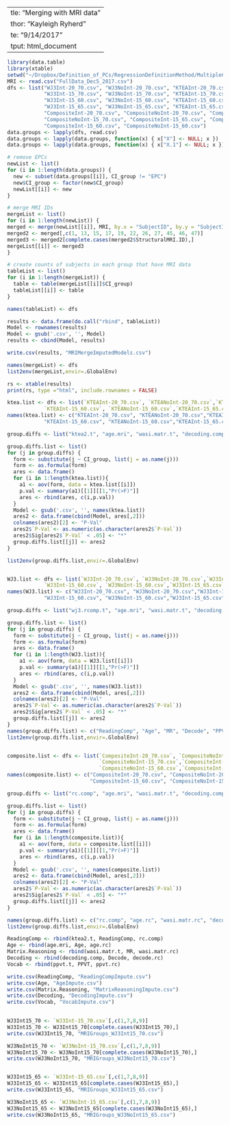   ---
title: "Merging with MRI data"
author: "Kayleigh Ryherd"
date: "9/14/2017"
output: html_document
---

```r
library(data.table)
library(xtable)
setwd("~/Dropbox/Definition_of_PCs/RegressionDefinitionMethod/MultipleCompTests-Aug2017/RegressionMethod/CheckingInfluentialPoints_Nov292017")
MRI <- read.csv("FullData_Dec5_2017.csv")
dfs <- list("WJ3Int-20_70.csv", "WJ3NoInt-20_70.csv", "KTEAInt-20_70.csv", "KTEANoInt-20_70.csv",
            "WJ3Int-15_70.csv", "WJ3NoInt-15_70.csv", "KTEAInt-15_70.csv", "KTEANoInt-15_70.csv",
            "WJ3Int-15_60.csv", "WJ3NoInt-15_60.csv", "KTEAInt-15_60.csv", "KTEANoInt-15_60.csv",
            "WJ3Int-15_65.csv", "WJ3NoInt-15_65.csv", "KTEAInt-15_65.csv", "KTEANoInt-15_65.csv",
            "CompositeInt-20_70.csv", "CompositeNoInt-20_70.csv", "CompositeInt-15_70.csv", 
            "CompositeNoInt-15_70.csv", "CompositeInt-15_65.csv", "CompositeNoInt-15_65.csv", 
            "CompositeInt-15_60.csv", "CompositeNoInt-15_60.csv")
data.groups <- lapply(dfs, read.csv)
data.groups <- lapply(data.groups, function(x) { x["X"] <- NULL; x })
data.groups <- lapply(data.groups, function(x) { x["X.1"] <- NULL; x })

# remove EPCs
newList <- list()
for (i in 1:length(data.groups)) {
  new <- subset(data.groups[[i]], CI_group != "EPC")
  new$CI_group <- factor(new$CI_group)
  newList[[i]] <- new
}

# merge MRI IDs
mergeList <- list()
for (i in 1:length(newList)) {
merged <- merge(newList[[i]], MRI, by.x = "SubjectID", by.y = "SubjectID", all = TRUE)
merged2 <- merged[,c(1, 13, 15, 17, 19, 22, 26, 27, 45, 46, 47)]
merged3 <- merged2[complete.cases(merged2$StructuralMRI.ID),]
mergeList[[i]] <- merged3
}

# create counts of subjects in each group that have MRI data
tableList <- list()
for (i in 1:length(mergeList)) {
  table <- table(mergeList[[i]]$CI_group)
  tableList[[i]] <- table
}

names(tableList) <- dfs

results <- data.frame(do.call("rbind", tableList))
Model <- rownames(results)
Model <- gsub('.csv', '', Model)
results <- cbind(Model, results)

write.csv(results, "MRIMergeImputedModels.csv")

names(mergeList) <- dfs
list2env(mergeList,envir=.GlobalEnv)
```

```r

rs <- xtable(results)
print(rs, type ="html", include.rownames = FALSE)
```


```r

ktea.list <- dfs <- list(`KTEAInt-20_70.csv`, `KTEANoInt-20_70.csv`,`KTEAInt-15_70.csv`, `KTEANoInt-15_70.csv`,
            `KTEAInt-15_60.csv`, `KTEANoInt-15_60.csv`,`KTEAInt-15_65.csv`, `KTEANoInt-15_65.csv`)
names(ktea.list) <- c("KTEAInt-20_70.csv", "KTEANoInt-20_70.csv","KTEAInt-15_70.csv", "KTEANoInt-15_70.csv",
            "KTEAInt-15_60.csv", "KTEANoInt-15_60.csv","KTEAInt-15_65.csv", "KTEANoInt-15_65.csv")

group.diffs <- list("ktea2.t", "age.mri", "wasi.matr.t", "decoding.comp", "ppvt.t")

group.diffs.list <- list()
for (j in group.diffs) {
  form <- substitute(j ~ CI_group, list(j = as.name(j)))
  form <- as.formula(form)
  ares <- data.frame()
  for (i in 1:length(ktea.list)){
    a1 <- aov(form, data = ktea.list[[i]])
    p.val <- summary(a1)[[1]][[1,"Pr(>F)"]]
    ares <- rbind(ares, c(i,p.val))
  }
  Model <- gsub('.csv', '', names(ktea.list))
  ares2 <- data.frame(cbind(Model, ares[,2]))
  colnames(ares2)[2] <- "P-Val"
  ares2$`P-Val`<- as.numeric(as.character(ares2$`P-Val`))
  ares2$Sig[ares2$`P-Val` < .05] <- "*"
  group.diffs.list[[j]] <- ares2
}

list2env(group.diffs.list,envir=.GlobalEnv)


WJ3.list <- dfs <- list(`WJ3Int-20_70.csv`, `WJ3NoInt-20_70.csv`,`WJ3Int-15_70.csv`, `WJ3NoInt-15_70.csv`,
            `WJ3Int-15_60.csv`, `WJ3NoInt-15_60.csv`,`WJ3Int-15_65.csv`, `WJ3NoInt-15_65.csv`)
names(WJ3.list) <- c("WJ3Int-20_70.csv", "WJ3NoInt-20_70.csv","WJ3Int-15_70.csv", "WJ3NoInt-15_70.csv",
            "WJ3Int-15_60.csv", "WJ3NoInt-15_60.csv","WJ3Int-15_65.csv", "WJ3NoInt-15_65.csv")

group.diffs <- list("wj3.rcomp.t", "age.mri", "wasi.matr.t", "decoding.comp", "ppvt.t")

group.diffs.list <- list()
for (j in group.diffs) {
  form <- substitute(j ~ CI_group, list(j = as.name(j)))
  form <- as.formula(form)
  ares <- data.frame()
  for (i in 1:length(WJ3.list)){
    a1 <- aov(form, data = WJ3.list[[i]])
    p.val <- summary(a1)[[1]][[1,"Pr(>F)"]]
    ares <- rbind(ares, c(i,p.val))
  }
  Model <- gsub('.csv', '', names(WJ3.list))
  ares2 <- data.frame(cbind(Model, ares[,2]))
  colnames(ares2)[2] <- "P-Val"
  ares2$`P-Val`<- as.numeric(as.character(ares2$`P-Val`))
  ares2$Sig[ares2$`P-Val` < .05] <- "*"
  group.diffs.list[[j]] <- ares2
}
names(group.diffs.list) <- c("ReadingComp", "Age", "MR", "Decode", "PPVT")
list2env(group.diffs.list,envir=.GlobalEnv)


composite.list <- dfs <- list(`CompositeInt-20_70.csv`, `CompositeNoInt-20_70.csv`,`CompositeInt-15_70.csv`,
                              `CompositeNoInt-15_70.csv`,`CompositeInt-15_60.csv`,
                              `CompositeNoInt-15_60.csv`,`CompositeInt-15_65.csv`, `CompositeNoInt-15_65.csv`)
names(composite.list) <- c("CompositeInt-20_70.csv", "CompositeNoInt-20_70.csv","CompositeInt-15_70.csv", "CompositeNoInt-15_70.csv",
                           "CompositeInt-15_60.csv", "CompositeNoInt-15_60.csv","CompositeInt-15_65.csv", "CompositeNoInt-15_65.csv")

group.diffs <- list("rc.comp", "age.mri", "wasi.matr.t", "decoding.comp", "ppvt.t")

group.diffs.list <- list()
for (j in group.diffs) {
  form <- substitute(j ~ CI_group, list(j = as.name(j)))
  form <- as.formula(form)
  ares <- data.frame()
  for (i in 1:length(composite.list)){
    a1 <- aov(form, data = composite.list[[i]])
    p.val <- summary(a1)[[1]][[1,"Pr(>F)"]]
    ares <- rbind(ares, c(i,p.val))
  }
  Model <- gsub('.csv', '', names(composite.list))
  ares2 <- data.frame(cbind(Model, ares[,2]))
  colnames(ares2)[2] <- "P-Val"
  ares2$`P-Val`<- as.numeric(as.character(ares2$`P-Val`))
  ares2$Sig[ares2$`P-Val` < .05] <- "*"
  group.diffs.list[[j]] <- ares2
}

names(group.diffs.list) <- c("rc.comp", "age.rc", "wasi.matr.rc", "decode.rc", "ppvt.rc")
list2env(group.diffs.list,envir=.GlobalEnv)

ReadingComp <- rbind(ktea2.t, ReadingComp, rc.comp)
Age <- rbind(age.mri, Age, age.rc)
Matrix.Reasoning <- rbind(wasi.matr.t, MR, wasi.matr.rc)
Decoding <- rbind(decoding.comp, Decode, decode.rc)
Vocab <- rbind(ppvt.t, PPVT, ppvt.rc)

write.csv(ReadingComp, "ReadingCompImpute.csv")
write.csv(Age, "AgeImpute.csv")
write.csv(Matrix.Reasoning, "MatrixReasoningImpute.csv")
write.csv(Decoding, "DecodingImpute.csv")
write.csv(Vocab, "VocabImpute.csv")
 
```

```r
WJ3Int15_70 <- `WJ3Int-15_70.csv`[,c(1,7,8,9)]
WJ3Int15_70 <- WJ3Int15_70[complete.cases(WJ3Int15_70),]
write.csv(WJ3Int15_70, "MRIGroups_WJ3Int15_70.csv")

WJ3NoInt15_70 <- `WJ3NoInt-15_70.csv`[,c(1,7,8,9)]
WJ3NoInt15_70 <- WJ3NoInt15_70[complete.cases(WJ3NoInt15_70),]
write.csv(WJ3NoInt15_70, "MRIGroups_WJ3NoInt15_70.csv")


WJ3Int15_65 <- `WJ3Int-15_65.csv`[,c(1,7,8,9)]
WJ3Int15_65 <- WJ3Int15_65[complete.cases(WJ3Int15_65),]
write.csv(WJ3Int15_65, "MRIGroups_WJ3Int15_65.csv")

WJ3NoInt15_65 <- `WJ3NoInt-15_65.csv`[,c(1,7,8,9)]
WJ3NoInt15_65 <- WJ3NoInt15_65[complete.cases(WJ3NoInt15_65),]
write.csv(WJ3NoInt15_65, "MRIGroups_WJ3NoInt15_65.csv")

```